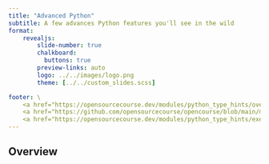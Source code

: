 ```yaml
---
title: "Advanced Python"
subtitle: A few advances Python features you'll see in the wild
format:
    revealjs:
        slide-number: true
        chalkboard:
          buttons: true
        preview-links: auto
        logo: ../../images/logo.png
        theme: [../../custom_slides.scss]

footer: \
    <a href="https://opensourcecourse.dev/modules/python_type_hints/overview.html">overview</a> /\
    <a href="https://github.com/opensourcecourse/opencourse/blob/main/modules/python_type_hints/slides.qmd">source</a> /\
    <a href="https://opensourcecourse.dev/modules/python_type_hints/exercises.html">exercises</a>
---
```


## Overview
